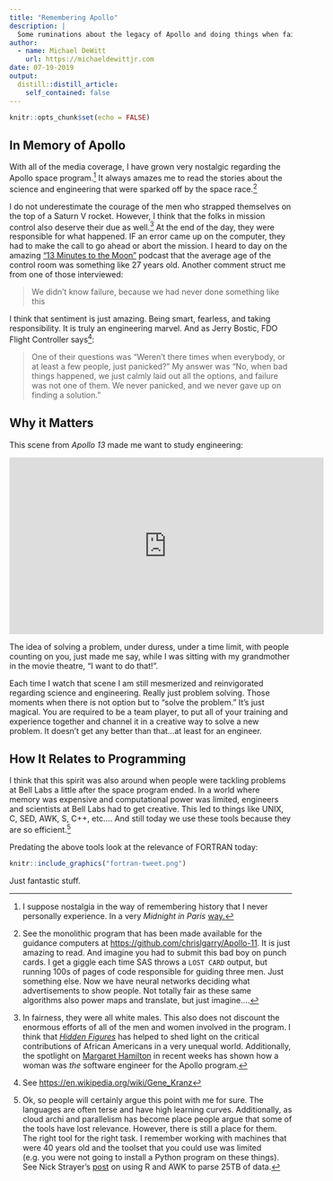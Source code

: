 ```yaml
---
title: "Remembering Apollo"
description: |
  Some ruminations about the legacy of Apollo and doing things when failure isn't an option.
author:
  - name: Michael DeWitt
    url: https://michaeldewittjr.com
date: 07-19-2019
output:
  distill::distill_article:
    self_contained: false
---
```


```r
knitr::opts_chunk$set(echo = FALSE)
```

## In Memory of Apollo

With all of the media coverage, I have grown very nostalgic regarding the Apollo space program.^[I suppose nostalgia in the way of remembering history that I never personally experience. In a very _Midnight in Paris_ [way.](https://www.livescience.com/18478-midnight-paris-oscars-nostalgia.html)] It always amazes me to read the stories about the science and engineering that were sparked off by the space race.^[See the monolithic program that has been made available for the guidance computers at <https://github.com/chrislgarry/Apollo-11>. It is just amazing to read. And imagine you had to submit this bad boy on punch cards. I get a giggle each time SAS throws a `LOST CARD` output, but running 100s of pages of code responsible for guiding three men. Just something else. Now we have neural networks deciding what advertisements to show people. Not totally fair as these same algorithms also power maps and translate, but just imagine....] 

I do not underestimate the courage of the men who strapped themselves on the top of a Saturn V rocket. However, I think that the folks in mission control also deserve their due as well.^[In fairness, they were all white males. This also does not discount the enormous efforts of all of the men and women involved in the program. I think that [_Hidden Figures_](https://en.wikipedia.org/wiki/Hidden_Figures) has helped to shed light on the critical contributions of African Americans in a very unequal world. Additionally, the spotlight on [Margaret Hamilton](https://en.wikipedia.org/wiki/Margaret_Hamilton_(software_engineer)) in recent weeks has shown how a woman was _the_ software engineer for the Apollo program.] At the end of the day, they were responsible for what happened. IF an error came up on the computer, they had to make the call to go ahead or abort the mission. I heard to day on the amazing ["13 Minutes to the Moon"](https://www.bbc.co.uk/programmes/w13xttx2) podcast that the average age of the control room was something like 27 years old. Another comment struct me from one of those interviewed:

>We didn't know failure, because we had never done something like this

I think that sentiment is just amazing. Being smart, fearless, and taking responsibility. It is truly an engineering marvel. And as Jerry Bostic, FDO Flight Controller says^[See <https://en.wikipedia.org/wiki/Gene_Kranz>]:

>One of their questions was "Weren't there times when everybody, or at least a few people, just panicked?" My answer was "No, when bad things happened, we just calmly laid out all the options, and failure was not one of them. We never panicked, and we never gave up on finding a solution."

## Why it Matters

This scene from _Apollo 13_ made me want to study engineering:

<iframe width="560" height="315" src="https://www.youtube-nocookie.com/embed/ry55--J4_VQ" frameborder="0" allow="accelerometer; autoplay; encrypted-media; gyroscope; picture-in-picture" allowfullscreen></iframe>

The idea of solving a problem, under duress, under a time limit, with people counting on you, just made me say, while I was sitting with my grandmother in the movie theatre, "I want to do that!". 

Each time I watch that scene I am still mesmerized and reinvigorated regarding science and engineering. Really just problem solving. Those moments when there is not option but to "solve the problem." It's just magical. You are required to be a team player, to put all of your training and experience together and channel it in a creative way to solve a new problem. It doesn't get any better than that...at least for an engineer.


## How It Relates to Programming

I think that this spirit was also around when people were tackling problems at Bell Labs a little after the space program ended. In a world where memory was expensive and computational power was limited, engineers and scientists at Bell Labs had to get creative. This led to things like UNIX, C, SED, AWK, S, C++, etc.... And still today we use these tools because they are so efficient.^[Ok, so people will certainly argue this point with me for sure. The languages are often terse and have high learning curves. Additionally, as cloud archi and parallelism has become place people argue that some of the tools have lost relevance. However, there is still a place for them. The right tool for the right task. I remember working with machines that were 40 years old and the toolset that you could use was limited (e.g. you were not going to install a Python program on these things). See Nick Strayer's [post](https://livefreeordichotomize.com/2019/06/04/using_awk_and_r_to_parse_25tb/) on using R and AWK to parse 25TB of data.]

Predating the above tools look at the relevance of FORTRAN today:


```r

knitr::include_graphics("fortran-tweet.png")
```


Just fantastic stuff.

